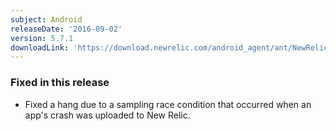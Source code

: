 ```yaml
---
subject: Android
releaseDate: '2016-09-02'
version: 5.7.1
downloadLink: 'https://download.newrelic.com/android_agent/ant/NewRelic_Android_Agent_5.7.1.zip'
---
```


### Fixed in this release

* Fixed a hang due to a sampling race condition that occurred when an app's crash was uploaded to New Relic.
